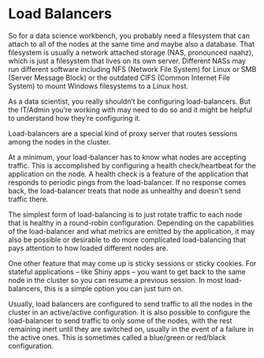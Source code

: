 # Load Balancers {#sec-append-lb}

So for a data science workbench, you probably need a filesystem that can attach to all of the nodes at the same time and maybe also a database. That filesystem is usually a network attached storage (NAS, pronounced naahz), which is just a filesystem that lives on its own server. Different NASs may run different software including NFS (Network File System) for Linux or SMB (Server Message Block) or the outdated CIFS (Common Internet File System) to mount Windows filesystems to a Linux host.

As a data scientist, you really shouldn't be configuring load-balancers. But the IT/Admin you're working with may need to do so and it might be helpful to understand how they're configuring it.

Load-balancers are a special kind of proxy server that routes sessions among the nodes in the cluster.

At a minimum, your load-balancer has to know what nodes are accepting traffic. This is accomplished by configuring a health check/heartbeat for the application on the node. A health check is a feature of the application that responds to periodic pings from the load-balancer. If no response comes back, the load-balancer treats that node as unhealthy and doesn't send traffic there.

The simplest form of load-balancing is to just rotate traffic to each node that is healthy in a round-robin configuration. Depending on the capabilities of the load-balancer and what metrics are emitted by the application, it may also be possible or desirable to do more complicated load-balancing that pays attention to how loaded different nodes are.

One other feature that may come up is sticky sessions or sticky cookies. For stateful applications – like Shiny apps – you want to get back to the same node in the cluster so you can resume a previous session. In most load-balancers, this is a simple option you can just turn on.

Usually, load balancers are configured to send traffic to all the nodes in the cluster in an active/active configuration. It is also possible to configure the load-balancer to send traffic to only some of the nodes, with the rest remaining inert until they are switched on, usually in the event of a failure in the active ones. This is sometimes called a blue/green or red/black configuration.

